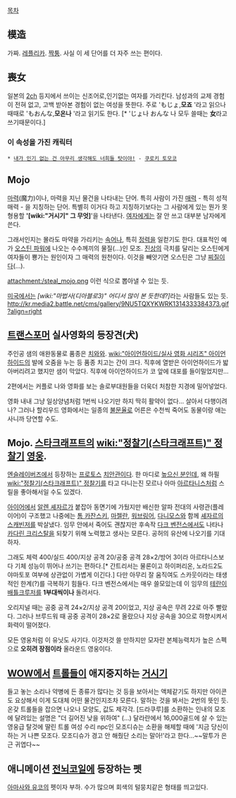 [[목차]]

== 模造 ==
가짜. [[레플리카]]. [[짝퉁]]. 사실 이 세 단어를 더 자주 쓰는 편이다.

== 喪女 ==
일본의 [[2ch]] 등지에서 쓰이는 신조어로,인기없는 여자를 가리킨다. 남성과의 교제 경험이 전혀 없고, 고백 받아본 경험이 없는 여성을 뜻한다. 주로 'もじょ,'''모죠''' '라고 읽으나 때때로 'もおんな,'''모온나''' '라고 읽기도 한다. [* 'じょ나 おんな 나 모두 쓸때는 '''女'''라고 쓰기때문이다.]

=== 이 속성을 가진 캐릭터 ===
 * [[내가 인기 없는 건 아무리 생각해도 너희들 탓이야!]] - [[쿠로키 토모코]]

== Mojo ==
[[마력]](魔力)이나, 마력을 지닌 물건을 나타내는 단어. 특히 사람이 가진 [[매력]] - 특히 성적 매력 - 을 지칭하는 단어. 특별히 이거다 하고 지칭하기보다는 그 사람에게 있는 뭔가 못 형용할 ''''[wiki:"거시기" 그 무엇]''''을 나타낸다. [[여자]]에게는 잘 안 쓰고 대부분 남자에게 쓴다.

그래서인지는 몰라도 마약을 가리키는 [[속어]]나, 특히 [[정력]]을 일컫기도 한다. 대표적인 예가 [[오스틴 파워]]에 나오는 수수께끼의 물질(…)인 모조. [[진상]]의 극치를 달리는 오스틴에게 여자들이 뿅가는 원인이자 그 매력의 원천이다. 이것을 빼앗기면 오스틴은 그냥 [[찌질이]]다(…).

attachment:/steal_mojo.png
이런 식으로 뽑아낼 수 있는 듯.

[[미국]]에서는 ''[wiki:"마법사(디아블로3)" 어디서 많이 본 듯한데?]''라는 사람들도 있는 듯.
http://kr.media2.battle.net/cms/gallery/9NU5TQXYKWRK1314333384373.gif?align=right







== [[트랜스포머]] 실사영화의 등장견(犬) ==
주인공 샘의 애완동물로 품종은 [[치와와]]. [[wiki:"아이언하이드/실사 영화 시리즈" 아이언하이드]]의 발에 오줌을 누는 등 품종 치고는 간이 크다. 직후에 열받은 아이언하이드가 밟아버리려고 했지만 샘이 막았다. 직후에 아이언하이드가 코 앞에 대포를 들이밀었지만...

2편에서는 커플로 나와 영화를 보는 솔로부대원들을 더욱더 처참한 지경에 밀어넣었다.

영화 내내 그냥 일상양념처럼 1번씩 나오기만 하지 딱히 활약이 없다... 살아서 다행이려나? 그러나 할리우드 영화에서는 일종의 [[불문율]]로 어른은 수천씩 죽어도 동물이랑 애는 사니까 당연할 수도.

== Mojo. [[스타크래프트]]의 [[wiki:"정찰기(스타크래프트)" 정찰기]] [[영웅]]. ==
[[엔슬레이버즈]]에서 등장하는 [[프로토스]] [[치안관]]이다. 한 마디로 [[높으신 분]]인데, 왜 하필 [[wiki:"정찰기(스타크래프트)" 정찰기]]를 타고 다니는진 모르나 아마 [[아르타니스]]처럼 스릴을 좋아해서일 수도 있겠다. 

[[아이어]]에서 [[알렌 셰자르]]가 붙잡아 동면기에 가뒀지만 배신한 알파 전대의 사령관(플레이어)이 구조했고 나중에는 [[톰 카잔스키]], [[마젤란]], [[워브링어]], [[다니모스]]와 함께 [[셰자르의 스캐빈저]]를 박살냈다. 임무 안에서 죽어도 괜찮지만 후속작 [[다크 벤전스]]에서도 나타나 [[카다린 크리스탈]]을 되찾기 위해 노력했고 생사는 모른다. 공허의 유산에 나오기를 기대하자.

그래도 체력 400/실드 400/지상 공격 20/공중 공격 28×2/방어 3이라 아르타니스보다 기체 성능이 뛰어나 쓰기는 편하다.[* 간트리서는 물론이고 하이퍼리온, 노라드2도 야마토포 여부에 상관없이 가볍게 이긴다.] 다만 아무리 잘 움직여도 스카웃이라는 태생적인 한계(?)를 극복하기 힘들다. 다크 벤전스에서는 매우 쓸모있는데 이 임무의 [[테란]]이 [[배틀크루저]]를 '''1부대씩이나''' 돌려서다.

오리지널 때는 공중 공격 24×2/지상 공격 20이었고, 지상 공속은 무려 22로 아주 빨랐다. 그러나 브루드워 때 공중 공격이 28×2로 올랐으나 지상 공속을 30으로 하향시켜서 화력이 떨어졌다.

모든 영웅처럼 이 유닛도 사기다. 이것저것 쓸 만하지만 모자란 본체능력치가 높은 스펙으로 '''오히려 장점이라''' 올라운드 영웅이다.

== [[WOW]]에서 [[트롤]]들이 애지중지하는 [[거시기]] ==
들고 놓는 소리나 약병에 든 종류가 많다는 것 등을 보아서는 액체같기도 하지만 아이콘도 요상해서 이게 도대체 어떤 물건인지조차 모른다. 말하는 것을 봐서는 2번의 뜻인 듯. 온갖 트롤들을 잡으면 나오나 모양도, 값도 제각각. [드라쿠루]를 소환하는 인내의 모조에 달려있는 설명은 "더 길어진 낮을 위하여" (...) 달라란에서 16,000골드에 살 수 있는 영웅급 탈것에 딸린 트롤 여성 수리 npc인 모조디슈는 소환을 해제할 때에 '지금 당신이 하는 거 나쁜 모조다. 모조디슈가 경고 안 해줬단 소리는 말아!'라고 한다...~~말투가 은근 귀엽다~~

== 애니메이션 [[전뇌코일]]에 등장하는 펫 ==

[[아마사와 유코]]의 펫이자 부하. 수가 많으며 회색의 털뭉치같은 형태를 띄고있다.
